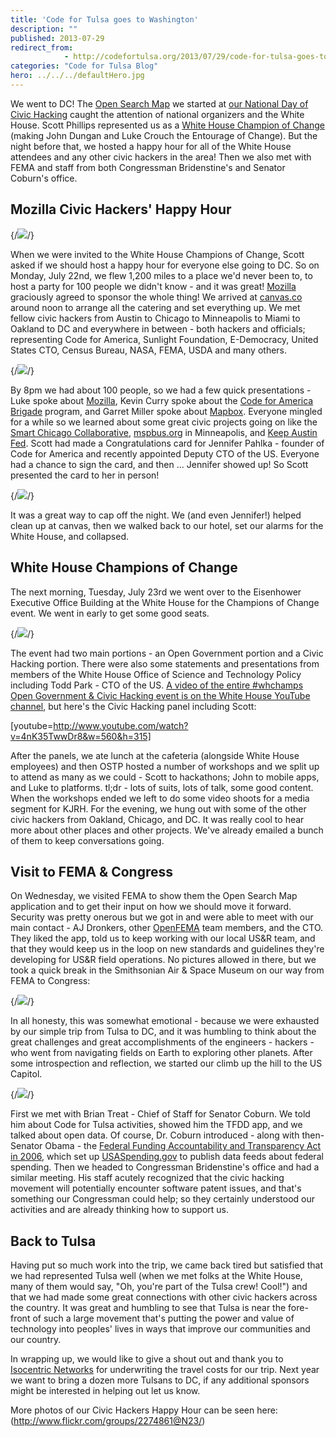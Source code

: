 ```yaml
---
title: 'Code for Tulsa goes to Washington'
description: ""
published: 2013-07-29
redirect_from: 
            - http://codefortulsa.org/2013/07/29/code-for-tulsa-goes-to-washington/
categories: "Code for Tulsa Blog"
hero: ../../../defaultHero.jpg
---
```

We went to DC! The [Open Search Map](http://codefortulsa.github.io/open-search-map) we started at [our National Day of Civic Hacking](http://www.hackforchange.org/national-day-civic-hacking-tulsa) caught the attention of national organizers and the White House. Scott Phillips represented us as a [White House Champion of Change](http://www.whitehouse.gov/champions) (making John Dungan and Luke Crouch the Entourage of Change). But the night before that, we hosted a happy hour for all of the White House attendees and any other civic hackers in the area! Then we also met with FEMA and staff from both Congressman Bridenstine's and Senator Coburn's office.

## Mozilla Civic Hackers' Happy Hour

{/*![](https://farm8.staticflickr.com/7310/9371816995_38f7dda738_z.jpg)*/}

When we were invited to the White House Champions of Change, Scott asked if we should host a happy hour for everyone else going to DC. So on Monday, July 22nd, we flew 1,200 miles to a place we'd never been to, to host a party for 100 people we didn't know - and it was great! [Mozilla](http://mozilla.org) graciously agreed to sponsor the whole thing! We arrived at [canvas.co](http://canvas.co/) around noon to arrange all the catering and set everything up. We met fellow civic hackers from Austin to Chicago to Minneapolis to Miami to Oakland to DC and everywhere in between - both hackers and officials; representing Code for America, Sunlight Foundation, E-Democracy, United States CTO, Census Bureau, NASA, FEMA, USDA and many others.

{/*![](https://farm3.staticflickr.com/2881/9374585812_8752c3cea7_z.jpg)*/}

By 8pm we had about 100 people, so we had a few quick presentations - Luke spoke about [Mozilla](http://mozilla.org), Kevin Curry spoke about the [Code for America Brigade](http://brigade.codeforamerica.org/) program, and Garret Miller spoke about [Mapbox](http://www.mapbox.com/). Everyone mingled for a while so we learned about some great civic projects going on like the [Smart Chicago Collaborative](http://www.smartchicagocollaborative.org/), [mspbus.org](http://mspbus.org/) in Minneapolis, and [Keep Austin Fed](http://www.keepaustinfed.org/). Scott had made a Congratulations card for Jennifer Pahlka - founder of Code for America and recently appointed Deputy CTO of the US. Everyone had a chance to sign the card, and then ... Jennifer showed up! So Scott presented the card to her in person!

{/*![](https://farm3.staticflickr.com/2862/9374588812_959479e328.jpg)*/}

It was a great way to cap off the night. We (and even Jennifer!) helped clean up at canvas, then we walked back to our hotel, set our alarms for the White House, and collapsed.

## White House Champions of Change

The next morning, Tuesday, July 23rd we went over to the Eisenhower Executive Office Building at the White House for the Champions of Change event. We went in early to get some good seats.

{/*![](https://farm4.staticflickr.com/3711/9375054592_27986f51d0_z.jpg)*/}

The event had two main portions - an Open Government portion and a Civic Hacking portion. There were also some statements and presentations from members of the White House Office of Science and Technology Policy including Todd Park - CTO of the US. [A video of the entire #whchamps Open Government & Civic Hacking event is on the White House YouTube channel](http://youtu.be/4nK35TwwDr8), but here's the Civic Hacking panel including Scott:

\[youtube=http://www.youtube.com/watch?v=4nK35TwwDr8&w=560&h=315]

After the panels, we ate lunch at the cafeteria (alongside White House employees) and then OSTP hosted a number of workshops and we split up to attend as many as we could - Scott to hackathons; John to mobile apps, and Luke to platforms. tl;dr - lots of suits, lots of talk, some good content. When the workshops ended we left to do some video shoots for a media segment for KJRH. For the evening, we hung out with some of the other civic hackers from Oakland, Chicago, and DC. It was really cool to hear more about other places and other projects. We've already emailed a bunch of them to keep conversations going.

## Visit to FEMA & Congress

On Wednesday, we visited FEMA to show them the Open Search Map application and to get their input on how we should move it forward. Security was pretty onerous but we got in and were able to meet with our main contact - AJ Dronkers, other [OpenFEMA](http://www.fema.gov/openfema) team members, and the CTO. They liked the app, told us to keep working with our local US&R team, and that they would keep us in the loop on new standards and guidelines they're developing for US&R field operations. No pictures allowed in there, but we took a quick break in the Smithsonian Air & Space Museum on our way from FEMA to Congress:

{/*![](https://farm4.staticflickr.com/3674/9375362142_8ea3f17041_z.jpg)*/}

In all honesty, this was somewhat emotional - because we were exhausted by our simple trip from Tulsa to DC, and it was humbling to think about the great challenges and great accomplishments of the engineers - hackers - who went from navigating fields on Earth to exploring other planets. After some introspection and reflection, we started our climb up the hill to the US Capitol.

{/*![](https://farm8.staticflickr.com/7450/9372632637_ef50f3e060.jpg)*/}

First we met with Brian Treat - Chief of Staff for Senator Coburn. We told him about Code for Tulsa activities, showed him the TFDD app, and we talked about open data. Of course, Dr. Coburn introduced - along with then-Senator Obama - the [Federal Funding Accountability and Transparency Act in 2006](https://en.wikipedia.org/wiki/Federal_Funding_Accountability_and_Transparency_Act_of_2006), which set up [USASpending.gov](http://www.usaspending.gov/) to publish data feeds about federal spending. Then we headed to Congressman Bridenstine's office and had a similar meeting. His staff acutely recognized that the civic hacking movement will potentially encounter software patent issues, and that's something our Congressman could help; so they certainly understood our activities and are already thinking how to support us.

## Back to Tulsa

Having put so much work into the trip, we came back tired but satisfied that we had represented Tulsa well (when we met folks at the White House, many of them would say, "Oh, you're part of the Tulsa crew! Cool!") and that we had made some great connections with other civic hackers across the country. It was great and humbling to see that Tulsa is near the fore-front of such a large movement that's putting the power and value of technology into peoples' lives in ways that improve our communities and our country.

In wrapping up, we would like to give a shout out and thank you to [Isocentric Networks](http://www.isocentric.com "Isocentric Networks") for underwriting the travel costs for our trip. Next year we want to bring a dozen more Tulsans to DC, if any additional sponsors might be interested in helping out let us know.

More photos of our Civic Hackers Happy Hour can be seen here: (http://www.flickr.com/groups/2274861@N23/)
